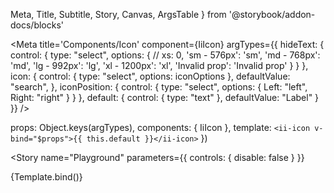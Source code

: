   Meta,
  Title,
  Subtitle,
  Story,
  Canvas,
  ArgsTable 
} from '@storybook/addon-docs/blocks'

<Meta
  title='Components/Icon'
  component={IiIcon}
  argTypes={{
    hideText: {
      control: {
        type: "select",
        options: {
          // xs: 0,
          'sm - 576px': 'sm',
          'md - 768px': 'md',
          'lg - 992px': 'lg',
          'xl - 1200px': 'xl',
          'Invalid prop': 'Invalid prop'
        }
      }
    },
    icon: {
      control: {
        type: "select",
        options: iconOptions
      },
      defaultValue: "search",
    },
    iconPosition: {
      control: {
        type: "select",
        options: {
          Left: "left",
          Right: "right"
        }
      }
    },
    default: {
      control: { type: "text" },
      defaultValue: "Label"
    }
  }}
/>

  props: Object.keys(argTypes),
  components: { IiIcon },
  template: `<ii-icon v-bind="$props">{{ this.default }}</ii-icon>`
})

<Story
  name="Playground"
  parameters={{
    controls: {
      disable: false
    }
  }}
>
  {Template.bind()}
</Story>
